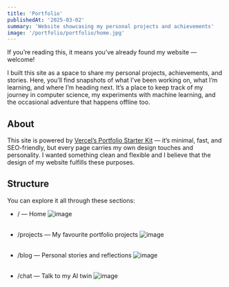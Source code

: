 ```yaml
---
title: 'Portfolio'
publishedAt: '2025-03-02'
summary: 'Website showcasing my personal projects and achievements'
image: '/portfolio/portfolio/home.jpg'
---
```


If you’re reading this, it means you’ve already found my website — welcome!

I built this site as a space to share my personal projects, achievements, and stories. Here, you’ll find snapshots of what I’ve been working on, what I’m learning, and where I’m heading next. It’s a place to keep track of my journey in computer science, my experiments with machine learning, and the occasional adventure that happens offline too.

## About
This site is powered by [Vercel’s Portfolio Starter Kit](https://vercel.com/templates/next.js/portfolio-starter-kit) — it’s minimal, fast, and SEO-friendly, but every page carries my own design touches and personality. I wanted something clean and flexible and I believe that the design of my website fulfills these purposes.

## Structure
You can explore it all through these sections:
- / — Home
![image](/portfolio/portfolio/home.jpg)
<br /><br />

- /projects — My favourite portfolio projects
![image](/portfolio/portfolio/projects.jpg)
<br /><br />

- /blog — Personal stories and reflections
![image](/portfolio/portfolio/blog.jpg)
<br /><br />

- /chat — Talk to my AI twin
![image](/portfolio/portfolio/chat.jpg)




